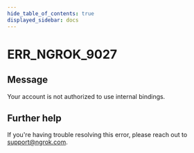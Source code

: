 ```yaml
---
hide_table_of_contents: true
displayed_sidebar: docs
---
```



# ERR_NGROK_9027

## Message

Your account is not authorized to use internal bindings.

<ErrorDetails error="err_ngrok_9027" />

## Further help

If you're having trouble resolving this error, please reach out to [support@ngrok.com](mailto:support@ngrok.com?subject=Help%20with%20ERR_NGROK_9027).

